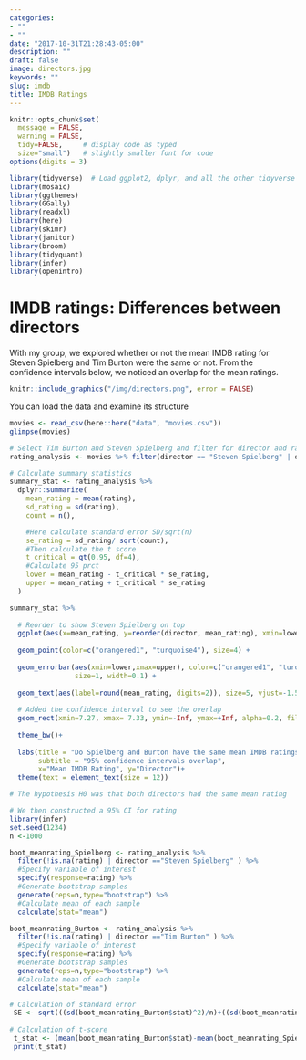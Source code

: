 ```yaml
---
categories:
- ""
- ""
date: "2017-10-31T21:28:43-05:00"
description: ""
draft: false
image: directors.jpg
keywords: ""
slug: imdb
title: IMDB Ratings
---
```

```r
knitr::opts_chunk$set(
  message = FALSE, 
  warning = FALSE, 
  tidy=FALSE,     # display code as typed
  size="small")   # slightly smaller font for code
options(digits = 3)

```


```r
library(tidyverse)  # Load ggplot2, dplyr, and all the other tidyverse packages
library(mosaic)
library(ggthemes)
library(GGally)
library(readxl)
library(here)
library(skimr)
library(janitor)
library(broom)
library(tidyquant)
library(infer)
library(openintro)
```

# IMDB ratings: Differences between directors

With my group, we explored whether or not the mean IMDB rating for Steven Spielberg and Tim Burton were the same or not. From the confidence intervals below, we noticed an overlap for the mean ratings.


```r
knitr::include_graphics("/img/directors.png", error = FALSE)
```

You can load the data and examine its structure

```r
movies <- read_csv(here::here("data", "movies.csv"))
glimpse(movies)
```

```r
# Select Tim Burton and Steven Spielberg and filter for director and rating
rating_analysis <- movies %>% filter(director == "Steven Spielberg" | director == "Tim Burton") %>% select(director, rating) %>% group_by(director)

# Calculate summary statistics
summary_stat <- rating_analysis %>%
  dplyr::summarize(
    mean_rating = mean(rating),
    sd_rating = sd(rating),
    count = n(),

    #Here calculate standard error SD/sqrt(n)
    se_rating = sd_rating/ sqrt(count),
    #Then calculate the t score
    t_critical = qt(0.95, df=4),
    #Calculate 95 prct
    lower = mean_rating - t_critical * se_rating,
    upper = mean_rating + t_critical * se_rating
  ) 
```

```r
summary_stat %>% 
  
  # Reorder to show Steven Spielberg on top 
  ggplot(aes(x=mean_rating, y=reorder(director, mean_rating), xmin=lower,xmax=upper)) +
  
  geom_point(color=c("orangered1", "turquoise4"), size=4) + 
  
  geom_errorbar(aes(xmin=lower,xmax=upper), color=c("orangered1", "turquoise4"), 
                size=1, width=0.1) +
  
  geom_text(aes(label=round(mean_rating, digits=2)), size=5, vjust=-1.5)+
  
  # Added the confidence interval to see the overlap 
  geom_rect(xmin=7.27, xmax= 7.33, ymin=-Inf, ymax=+Inf, alpha=0.2, fill="grey") +
  
  theme_bw()+
  
  labs(title = "Do Spielberg and Burton have the same mean IMDB ratings?", 
       subtitle = "95% confidence intervals overlap",
       x="Mean IMDB Rating", y="Director")+
  theme(text = element_text(size = 12))
```

```r
# The hypothesis H0 was that both directors had the same mean rating

# We then constructed a 95% CI for rating
library(infer)
set.seed(1234)
n <-1000

boot_meanrating_Spielberg <- rating_analysis %>%
  filter(!is.na(rating) | director =="Steven Spielberg" ) %>% 
  #Specify variable of interest
  specify(response=rating) %>% 
  #Generate bootstrap samples
  generate(reps=n,type="bootstrap") %>% 
  #Calculate mean of each sample
  calculate(stat="mean")

boot_meanrating_Burton <- rating_analysis %>%
  filter(!is.na(rating) | director =="Tim Burton" ) %>% 
  #Specify variable of interest
  specify(response=rating) %>% 
  #Generate bootstrap samples
  generate(reps=n,type="bootstrap") %>% 
  #Calculate mean of each sample
  calculate(stat="mean")

# Calculation of standard error
 SE <- sqrt(((sd(boot_meanrating_Burton$stat)^2)/n)+((sd(boot_meanrating_Spielberg$stat)^2)/n))
 
# Calculation of t-score
 t_stat <- (mean(boot_meanrating_Burton$stat)-mean(boot_meanrating_Spielberg$stat))/SE
 print(t_stat)
 
```